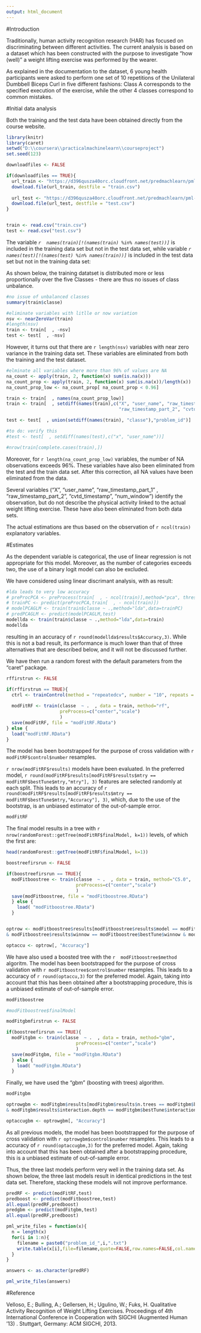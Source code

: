 ```yaml
---
output: html_document
---
```

#Introduction

Traditionally, human activity recognition research (HAR) has focused on discriminating between different activities. The
current analysis is based on a dataset which has been constructed with the purpose to investigate "how (well)" a weight lifting exercise was performed by the wearer.

As explained in the documentation to the dataset, 6 young health participants were asked to perform one set of 10 repetitions of the Unilateral Dumbbell Biceps Curl in five different fashions: Class A corresponds to the specified execution of the exercise, while the other 4 classes correspond to common mistakes. 

#Initial data analysis 

Both the training and the test data have been obtained directly from the course website. 

```r
library(knitr)
library(caret)
setwd("D:\\coursera\\practicalmachinelearn\\courseproject")
set.seed(123)

downloadfiles <- FALSE

if(downloadfiles == TRUE){
  url_train <- "https://d396qusza40orc.cloudfront.net/predmachlearn/pml-training.csv"
  download.file(url_train, destfile = "train.csv")
  
  url_test <- "https://d396qusza40orc.cloudfront.net/predmachlearn/pml-testing.csv"
  download.file(url_test, destfile = "test.csv")
}


train <- read.csv("train.csv")
test <- read.csv("test.csv")
```

The  variable *`r  names(train)[!(names(train) %in% names(test))] `* is included in the training data set but not in the test data set, while  variable *`r  names(test)[!(names(test) %in% names(train))] `* is included in the test data set but not in the training data set:


As shown below, the training datatset is distributed more or less proportionally over the five Classes - there are thus no issues of class unbalance.

```r
#no issue of unbalanced classes
summary(train$classe)
```



```r
#eliminate variables with litlle or now variation
nsv <- nearZeroVar(train)
#length(nsv)
train <- train[  , -nsv]
test <- test[  , -nsv]
```

However, it turns out that there are `r length(nsv) ` variables with near zero variance in the training data set. These variables are eliminated from both the training and the test dataset. 


```r
#elminate all variables where more than 96% of values are NA
na_count <- apply(train, 2, function(x) sum(is.na(x)))
na_count_prop <- apply(train, 2, function(x) sum(is.na(x))/length(x))
na_count_prop_low <- na_count_prop[ na_count_prop < 0.96]

train <- train[  , names(na_count_prop_low)]
train <- train[  , setdiff(names(train),c("X", "user_name", "raw_timestamp_part_1"  , 
                                          "raw_timestamp_part_2", "cvtd_timestamp",	"num_window"))]

test <- test[  , union(setdiff(names(train), "classe"),"problem_id")]

#to do: verify this
#test <- test[  , setdiff(names(test),c("x", "user_name"))]

#nrow(train[complete.cases(train),])
```

Moreover, for `r length(na_count_prop_low) ` variables, the number of NA observations exceeds 96%. These variables have also been eliminated from the test and the train data set. After this correction, all NA values have been eliminated from the data.

Several variables ("X", "user_name", "raw_timestamp_part_1"  , 
"raw_timestamp_part_2", "cvtd_timestamp",  "num_window") identify the observation, but do not describe the physical activity linked to the actual weight lifting exercise. These have also been eliminated from both data sets.

The actual estimations are thus based on the observation of 
`r ncol(train) ` explanatory variables. 

#Estimates

As the dependent variable is categorical, the use of linear regression is not appropriate for this model. Moreover, as the number of categories exceeds two, the use of a binary logit model can also be excluded. 

We have considered using linear discrimant analysis, with as result:

```r
#lda leads to very low accuracy 
# preProcPCA <- preProcess(train[  , - ncol(train)],method="pca", thresh = 0.95 )
# trainPC <- predict(preProcPCA,train[  , - ncol(train)])
# modelPCAGLM <- train(train$classe ~ .,method="lda",data=trainPC)
# predPCAGLM <- predict(modelPCAGLM,test)
modellda <- train(train$classe ~ .,method="lda",data=train)
modellda
```

resulting in an accuracy of `r round(modellda$results$Accuracy,3)`. While this is not a bad result, its performance is much lower than that of three alternatives that are described below, and it will not be discussed further. 

We have then run a random forest with the default parameters from  the "caret" package.

```r
rffirstrun <- FALSE

if(rffirstrun == TRUE){
  ctrl <- trainControl(method = "repeatedcv", number = "10", repeats = "10")
  
  modFitRF <- train(classe  ~ .  , data = train, method="rf",
                    preProcess=c("center","scale")
                    )
  save(modFitRF, file = "modFitRF.RData")  
} else {
  load("modFitRF.RData")
}
```

The model has been bootstrapped for the purpose of cross validation with `r modFitRF$control$number  ` resamples. 

`r nrow(modFitRF$results)` models have been evaluated. In the preferred model, `r round(modFitRF$results[modFitRF$results$mtry == modFitRF$bestTune$mtry,"mtry"], 3)` features are selected randomly at each split. This leads to an accuracy of `r round(modFitRF$results[modFitRF$results$mtry == modFitRF$bestTune$mtry,"Accuracy"], 3)`, which, due to the use of the bootstrap, is an unbiased estimator of the out-of-sample error.

```r
modFitRF
```


The final model results in a tree with `r nrow(randomForest::getTree(modFitRF$finalModel, k=1)) ` levels, of which the first are: 

```r
head(randomForest::getTree(modFitRF$finalModel, k=1))
```




```r
boostreefirsrun <- FALSE

if(boostreefirsrun == TRUE){
  modFitboostree <- train(classe  ~ .  , data = train, method="C5.0",
                          preProcess=c("center","scale")
                          )
  save(modFitboostree, file = "modFitboostree.RData")  
  } else {
    load( "modFitboostree.RData")  
  }


optrow <- modFitboostree$results[modFitboostree$results$model == modFitboostree$bestTune$model
& modFitboostree$results$winnow == modFitboostree$bestTune$winnow & modFitboostree$results$trials == modFitboostree$bestTune$trials, ]

optaccu <- optrow[, "Accuracy"]
```

We have also used a boosted tree with the `r  modFitboostree$method` algoritm. The model has been bootstrapped for the purpose of cross validation with `r modFitboostree$control$number  ` resamples. This leads to a accuracy of `r round(optaccu,3)` for the preferred model. Again, taking into account that this has been obtained after a bootstrapping procedure, this is a unbiased estimate of out-of-sample error. 

```r
modFitboostree
```

```r
#modFitboostree$finalModel
```


```r
modFitgbmfirstrun <- FALSE

if(boostreefirsrun == TRUE){
  modFitgbm <- train(classe  ~ .  , data = train, method="gbm",
                          preProcess=c("center","scale")
                          )
  save(modFitgbm, file = "modFitgbm.RData")  
  } else {
    load( "modFitgbm.RData")  
  }
```

Finally, we have used the "gbm" (boosting with trees) algorithm. 



```r
modFitgbm

optrowgbm <- modFitgbm$results[modFitgbm$results$n.trees == modFitgbm$bestTune$n.trees
& modFitgbm$results$interaction.depth == modFitgbm$bestTune$interaction.depth & modFitgbm$results$shrinkage == modFitgbm$bestTune$shrinkage, ]

optaccugbm <- optrowgbm[, "Accuracy"]
```


As all previous models, the model has been bootstrapped for the purpose of cross validation with `r optrowgbm$control$number  ` resamples. This leads to a accuracy of `r round(optaccugbm,3)` for the preferred model. Again, taking into account that this has been obtained after a bootstrapping procedure, this is a unbiased estimate of out-of-sample error. 

Thus, the three last models perform very well in the training data set.
As shown below, the three last models result in identical predictions in the test data set. 
Therefore, stacking these models will not improve performance. 


```r
predRF <- predict(modFitRF,test)
predboost <- predict(modFitboostree,test)
all.equal(predRF,predboost)
predgbm <- predict(modFitgbm,test)
all.equal(predRF,predboost)

```


```r
pml_write_files = function(x){
  n = length(x)
  for(i in 1:n){
    filename = paste0("problem_id_",i,".txt")
    write.table(x[i],file=filename,quote=FALSE,row.names=FALSE,col.names=FALSE)
  }
}

answers <- as.character(predRF)

pml_write_files(answers)
```

#Reference

Velloso, E.; Bulling, A.; Gellersen, H.; Ugulino, W.; Fuks, H. Qualitative Activity Recognition of Weight Lifting Exercises. Proceedings of 4th International Conference in Cooperation with SIGCHI (Augmented Human '13) . Stuttgart, Germany: ACM SIGCHI, 2013.






